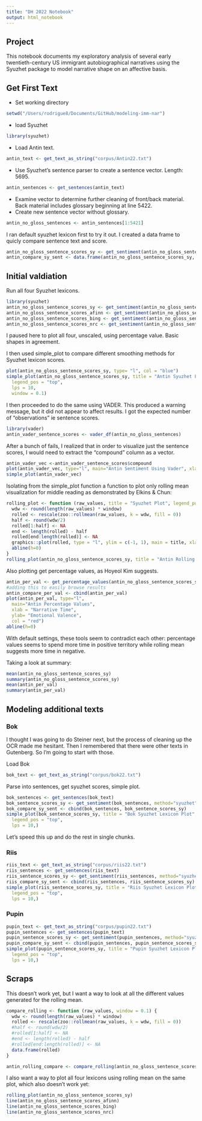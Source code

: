 ```yaml
---
title: "DH 2022 Notebook"
output: html_notebook
---
```

## Project

This notebook documents my exploratory analysis of several early twentieth-century US immigrant autobiographical narratives using the Syuzhet package to model narrative shape on an affective basis.

## Get First Text

- Set working directory
```r
setwd("/Users/rodrigue8/Documents/GitHub/modeling-imm-nar")
```

- load Syuzhet

```r
library(syuzhet)
```


- Load Antin text.

```r
antin_text <- get_text_as_string("corpus/Antin22.txt")
```

- Use Syuzhet's sentence parser to create a sentence vector. Length: 5695.

```r
antin_sentences <- get_sentences(antin_text)
```

- Examine vector to determine further cleaning of front/back material. Back material includes glossary beginning at line 5422.
- Create new sentence vector without glossary.

```r
antin_no_gloss_sentences <- antin_sentences[1:5421]
```


I ran default syuzhet lexicon first to try it out. I created a data frame to quicly compare sentence text and score.

```r
antin_no_gloss_sentence_scores_sy <- get_sentiment(antin_no_gloss_sentences, method="syuzhet")
antin_compare_sy_sent <- data.frame(antin_no_gloss_sentence_scores_sy, antin_no_gloss_sentences)
```


## Initial valdiation
Run all four Syuzhet lexicons.

```r
library(syuzhet)
antin_no_gloss_sentence_scores_sy <- get_sentiment(antin_no_gloss_sentences, method="syuzhet")
antin_no_gloss_sentence_scores_afinn <- get_sentiment(antin_no_gloss_sentences, method="afinn")
antin_no_gloss_sentence_scores_bing <- get_sentiment(antin_no_gloss_sentences, method="bing")
antin_no_gloss_sentence_scores_nrc <- get_sentiment(antin_no_gloss_sentences, method="nrc", lang="english")
```

I paused here to plot all four, unscaled, using percentage value. Basic shapes in agreement. 


I then used simple_plot to compare different smoothing methods for Syuzhet lexicon scores.

```r
plot(antin_no_gloss_sentence_scores_sy, type= "l", col = "blue")
simple_plot(antin_no_gloss_sentence_scores_sy, title = "Antin Syuzhet Lexicon Plot",
  legend_pos = "top",
  lps = 10,
  window = 0.1)
```

I then proceeded to do the same using VADER. This produced a warning message, but it did not appear to affect results. I got the expected number of "observations" ie sentence scores.

```r
library(vader)
antin_vader_sentence_scores <- vader_df(antin_no_gloss_sentences)
```

After a bunch of fails, I realized that in order to visualize just the sentence scores, I would need to extract the "compound" column as a vector.

```r
antin_vader_vec <-antin_vader_sentence_scores$compound
plot(antin_vader_vec, type="l", main="Antin Sentiment Using Vader", xlab="Narrative Time", ylab="Emotional Valence", col="red")
simple_plot(antin_vader_vec)
```

Isolating from the simple_plot function a function to plot only rolling mean visualization for middle reading as demonstrated by Elkins & Chun:

```r
rolling_plot <- function (raw_values, title = "Syuzhet Plot", legend_pos = "top", lps=10, window = 0.1){
  wdw <- round(length(raw_values) * window)
  rolled <- rescale(zoo::rollmean(raw_values, k = wdw, fill = 0))
  half <- round(wdw/2)
  rolled[1:half] <- NA
  end <- length(rolled) - half
  rolled[end:length(rolled)] <- NA
  graphics::plot(rolled, type = "l", ylim = c(-1, 1), main = title, xlab = "Full Narrative Time", ylab = "Scaled Sentiment", col="blue", lty = 2)
  abline(h=0)
}
rolling_plot(antin_no_gloss_sentence_scores_sy, title = "Antin Rolling Mean")

```

Also plotting get percentage values, as Hoyeol Kim suggests.

```r
antin_per_val <- get_percentage_values(antin_no_gloss_sentence_scores_sy, bins = 100)
#adding this to easily browse results
antin_compare_per_val <- cbind(antin_per_val)
plot(antin_per_val, type="l", 
  main="Antin Percentage Values", 
  xlab = "Narrative Time", 
  ylab= "Emotional Valence",
  col = "red")
abline(h=0)
```

With default settings, these tools seem to contradict each other: percentage values seems to spend more time in positive territory while rolling mean suggests more time in negative. 

Taking a look at summary:

```r
mean(antin_no_gloss_sentence_scores_sy)
summary(antin_no_gloss_sentence_scores_sy)
mean(antin_per_val)
summary(antin_per_val)
```


## Modeling additional texts

### Bok

I thought I was going to do Steiner next, but the process of cleaning up the OCR made me hesitant. Then I remembered that there were other texts in Gutenberg. So I'm going to start with those.

Load Bok

```r
bok_text <- get_text_as_string("corpus/bok22.txt")
```

Parse into sentences, get syuzhet scores, simple plot.

```r
bok_sentences <- get_sentences(bok_text)
bok_sentence_scores_sy <- get_sentiment(bok_sentences, method="syuzhet")
bok_compare_sy_sent <- cbind(bok_sentences, bok_sentence_scores_sy)
simple_plot(bok_sentence_scores_sy, title = "Bok Syuzhet Lexicon Plot",
  legend_pos = "top",
  lps = 10,)
```

Let's speed this up and do the rest in single chunks.

### Riis
```r
riis_text <- get_text_as_string("corpus/riis22.txt")
riis_sentences <- get_sentences(riis_text)
riis_sentence_scores_sy <- get_sentiment(riis_sentences, method="syuzhet")
riis_compare_sy_sent <- cbind(riis_sentences, riis_sentence_scores_sy)
simple_plot(riis_sentence_scores_sy, title = "Riis Syuzhet Lexicon Plot",
  legend_pos = "top",
  lps = 10,)
```
### Pupin

```r
pupin_text <- get_text_as_string("corpus/pupin22.txt")
pupin_sentences <- get_sentences(pupin_text)
pupin_sentence_scores_sy <- get_sentiment(pupin_sentences, method="syuzhet")
pupin_compare_sy_sent <- cbind(pupin_sentences, pupin_sentence_scores_sy)
simple_plot(pupin_sentence_scores_sy, title = "Pupin Syuzhet Lexicon Plot",
  legend_pos = "top",
  lps = 10,)
```


## Scraps

This doesn't work yet, but I want a way to look at all the different values generated for the rolling mean.


```r
compare_rolling <- function (raw_values, window = 0.1) {
  wdw <- round(length(raw_values) * window)
  rolled <- rescale(zoo::rollmean(raw_values, k = wdw, fill = 0))
  #half <- round(wdw/2)
  #rolled[1:half] <- NA
  #end <- length(rolled) - half
  #rolled[end:length(rolled)] <- NA
  data.frame(rolled)
}

antin_rolling_compare <- compare_rolling(antin_no_gloss_sentence_scores_sy)
```

I also want a way to plot all four lexicons using rolling mean on the same plot, which also doesn't work yet:

```r
rolling_plot(antin_no_gloss_sentence_scores_sy)
line(antin_no_gloss_sentence_scores_afinn)
line(antin_no_gloss_sentence_scores_bing)
line(antin_no_gloss_sentence_scores_nrc)
```